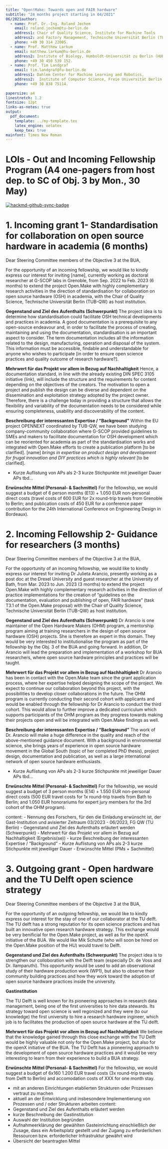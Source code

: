```yaml
---
title: "Open!Make: Towards open and FAIR hardware"
subtitle: "24 months project starting in 04/2021"
06/2021author:
  - name: Prof. Dr.-Ing. Roland Jochem
    email: roland.jochem@tu-berlin.de
    address1: Chair of Quality Science, Institute for Machine Tools
    address2: and Factory Management, Technische Universität Berlin (TUB)
    phone: +49 30 314 22005.
  - name: Prof. Matthew Larkum
    email: matthew.larkum@hu-berlin.de
    address2: Institute of Biology, Humboldt-Universität zu Berlin (HUB).
    phone: +49 30 450 539 152.
  - name: Prof. Tim Landgraf
    email: tim.landgraf@fu-berlin.de
    address1: Dahlem Center for Machine Learning and Robotics,
    address2:  Institute of Computer Science, Freie Universität Berlin (FUB)
    phone: +49 30 838 75114.
    
papersize: a4
linestretch: 1.2
fontsize: 12pt
links-as-notes: true
output:
  pdf_document:
    template: ../my-template.tex
    latex_engine: xelatex
    keep_tex: true
mainfont: Times New Roman  
---
```


# LOIs - Out and Incoming Fellowship Program (A4 one-pagers from host dep. to SC of Obj. 3 by Mon., 30 May)

[![hackmd-github-sync-badge](https://hackmd.io/aY_OZ33pQ_6ivGoOqEqQcg/badge)](https://hackmd.io/aY_OZ33pQ_6ivGoOqEqQcg)

# 1. Incoming grant 1- Standardisation for collaboration on open source hardware in academia (6 months)

Dear Steering Committee members of the Objective 3 at the BUA,

For the opportunity of an incoming fellowship, we would like to kindly express our interest for inviting [name], currently working as doctoral researcher at G-SCOP labs in Grenoble, from Sep. 2022 to Feb. 2023 (6 months) to extend the project Open.Make with highly complementary research activities in the direction of standardisation for collaboration on open source hardware (OSH) in academia, with the Chair of Quality Science, Technische Universität Berlin (TUB-QW) as host institution.

**Gegenstand und Ziel des Aufenthalts (Schwerpunkt)**
The project idea is to determine how standardisation could facilitate OSH technical developments and practices in academia. A good documentation is a prerequisite to any open-source endeavour and, in order to facilitate the process of creating, maintaining and using the documentation, standardisation is an important aspect to consider. The term documentation includes all the information related to the design, manufacturing, operation and disposal of the system. This information must be accessible, findable and understandable for anyone who wishes to participate [in order to ensure open science practices and quality outcome of research hardware?].

**Mehrwert für das Projekt vor allem in Bezug auf Nachhaltigkeit**
Hence, a documentation standard, in line with the already existing DIN SPEC 3105 initiative (link), will include the structure and the requirements for content depending on the objectives of the creators. The motivation to open a project and publish the design can be diverse and dependent on the dissemination and exploitation strategy adopted by the project owner. Therefore, there is a challenge today in providing a structure that allows the flexibility and variability of the documentation needs to be considered while ensuring completeness, usability and discoverability of the content.

**Beschreibung der interessanten Expertise / "Background"**
Within the EU project OPENNEXT coordinated by TUB-QW, we have been studying company-community collaboration where G-SCOP provided guidelines to SMEs and makers to facilitate documentation for OSH development which can be reoriented for academia as part of the standardisation works and integrated with Open.Make efforts to create a publication platform [to be clarified]. [name] *brings in expertise on product design and development for frugal innovation and DIY practices which is highly relevant* [to be clarified].

- Kurze Auflistung von APs als 2-3 kurze Stichpunkte mit jeweiliger Dauer
APs tbd...

**Erwünschte Mittel (Personal- & Sachmittel)**
For the fellowship, we would suggest a budget of 6 person months (E13) + 1.050 EUR non-personal direct costs (travel costs of 600 EUR for 2x round-trip travels from Grenoble to Berlin; and publication costs of 450 EUR for a conference paper contribution for the 24th International Conference on Engineering Design in Bordeaux).

# 2. Incoming Fellowship 2- Guidance for researchers (3 months)

Dear Steering Committee members of the Objective 3 at the BUA,

For the opportunity of an incoming fellowship, we would like to kindly express our interest for inviting Dr Julieta Arancio, presently working as a post doc at the Drexel University and guest researcher at the University of Bath, from Mar. 2023 to Jun. 2023 (3 months) to extend the project Open.Make with highly complementary research activities in the direction of practice implementations for the creation of "guidelines on the documentation, evaluation and publishing of open, FAIR hardware" (task T3.1 of the Open.Make proposal) with the Chair of Quality Science, Technische Universität Berlin (TUB-QW) as host institution.

**Gegenstand und Ziel des Aufenthalts (Schwerpunkt)**
Dr Arancio is one maintainer of the Open Hardware Makers (OHM) program, a mentorship program aiming at training researchers in the design of open source hardware (OSH) projects. She is therefore an expert in this domain. They would be very interested to institutionalise the program as part of the fellowship by the Obj. 3 of the BUA and going forward. In addition, Dr Arancio will lead the preparation and implementation of a workshop for BUA researchers, where open source hardware principles and practices will be taught.

**Mehrwert für das Projekt vor allem in Bezug auf Nachhaltigkeit**
Dr Arancio has been in contact with the Open.Make team since the grant application process, where her expertise helped designing the scope of the project. We expect to continue our collaboration beyond this project, with the possibilities to develop closer collaborations in the future. The OHM program is currently conducting their second cohort with applicants and would be enabled through the fellowship for Dr Arancio to conduct the third cohort. This would allow to further improve a dedicated curriculum which supports participants of the OHM program as they progress towards making their projects open and will be integrated with Open.Make findings as well.

**Beschreibung der interessanten Expertise / "Background"**
The work of Dr. Arancio will make a huge difference in the quality and reach of the above-mentioned guidance document. With a background in environmental science, she brings years of experience in open source hardware movement in the Global South (topic of her completed PhD thesis), project design, documentation and publication, as well as a large international network of open source hardware enthusiasts.

- Kurze Auflistung von APs als 2-3 kurze Stichpunkte mit jeweiliger Dauer
APs tbd...

**Erwünschte Mittel (Personal- & Sachmittel)**
For the fellowship, we would suggest a budget of 3 person months (E14) + 1.550 EUR non-personal direct costs (500 EUR travel costs for 1x round-trip travels from Bath to Berlin; and 1.050 EUR honorariums for expert jury members for the 3rd cohort of the OHM program).


<!--The open.make project would like to give Dr. Julieta Arancio the opportunity to work inside the open.make project for three months. She will be mentoring the creation of "guidelines on the documentation, evaluation and publishing of open, FAIR hardware" (task T3.1 of the open.make application).
In addition, Dr Arancio will lead the preparation and implementation of a workshop for BUA researchers, where open source hardware principles and practives will be taught.
Dr Arancio is one maintainer of the open hardware makers program, a mentorship program aiming at training researchers in the design of open source hardware projects. She is therefore an expert in this domain. They would be very interested to institutionalise the program as part of the fellowship by the Obj. 3 of the BUA and going forward [to be clarified].
She is presently working as a post doc at the Drexel University and University of Bath.

Dr Arancio has been in contact with the open.make team since the grant application process, where her expertise helped designing the scope of the project.
We expect to continue our collaboration beyond this project, with the possiblities to develop closer collaborations in the future.

The work of Dr. Arancio will make a huge difference in the quality and reach of the guidance document. 
She brings years of experience in open source hardware project design, documentation and publication, as well as a large international network of open source hardware enthusiasts.-->


<!--
- an einem für das Objective relevanten Thema zu forschen
- Jenseits des Aufenthalts an einer der BUA Einrichtungen sollen die Fellows längerfristig Teil des Netzwerkes des Objective werden

content: 
- Mentorenrolle für ein Thema bzw. ein konkretes Projekt des Objective übernimmt
- nach dem initialen Gastaufenthalt regelmäßig im Austausch / Kontakt mit dem das Projekt bearbeitenden Team bleibt (Zusammenarbeit und den Austausch auch nachhaltig sicher zu stellen)
- führt in Absprache mit der gastgebenden Einrichtung Veranstaltungen durch
- Die gastgebende Einrichtung ergibt sich in Abhängigkeit vom Thema und der organisationalen Verankerung der das Thema bearbeitenden Arbeitsgruppe.
-->

content:
- Nennung des Forschers, für den die Einladung erwünscht ist, der Gast-Institution und avisierter Zeitraum 
03/2023 - 06/2023, FG QW (TU Berlin)
- Gegenstand und Ziel des Aufenthalts erläutert werden (Schwerpunkt)
- Mehrwert für das Projekt vor allem in Bezug auf Nachhaltigkeit (Ergebnis(se))
- kurze Beschreibung der interessanten Expertise / "Background"
- Kurze Auflistung von APs als 2-3 kurze Stichpunkte mit jeweiliger Dauer
- Erwünschte Mittel (PMs + Sachmittel)


# 3. Outgoing grant -  Open hardware and the TU Delft open science strategy


Dear Steering Committee members of the Objective 3 at the BUA,

For the opportunity of an outgoing fellowship, we would like to kindly express our interest for the stay of one of our collaborator at the TU delft. The TU delft has a strong reputation for its open science practices and has built an innovative open research hardware strategy. This exchange would be very benificial for the Open.Make project, as well as for the openX initiative of the BUA. We would like Mik Schutte (who will soon be hired on the Open.Make position of the HU) would travel to Delft. 

**Gegenstand und Ziel des Aufenthalts (Schwerpunkt)**
The project idea is to strengthen our colloboration with the Delft team (especially Dr. de Voss and Dr. Ilamparuthi). This opportunity would be used to add an observational study of their hardware production work (WP1), but also to observe their community building practices and how they work toward the adoption of open source hardware practices inside the university. 

**Gastinstitution**

The TU Delft is well known for its pioneering approaches in research data management, being one of the first universities to hire data stewards. Its strategy toward open science is well regonized and they were (to our knowledge) the first university to hire a research hardware ingineer, which job is to facilitates the production of open source hardware at the TU delft.  

**Mehrwert für das Projekt vor allem in Bezug auf Nachhaltigkeit**
We believe that  the knowledge gained through this close exchange with the TU Delft would be highly valuable not only for the Open.Make project, but also for the openX initiative of the BUA. The TU Deflt has a pioneering approach to the development of open source hardware practices and it would be very interesting to learn from their experience to build a BUA strategy.



**Erwünschte Mittel (Personal- & Sachmittel)**
For the fellowship, we would suggest a budget of 6x160 1.200 EUR travel costs (3x round-trip travels from Delft to Berlin) and accomodation costs of XXX for one month stay.



- mit an anderen Einrichtungen etablierten Strukturen oder Prozessen vertraut zu machen
- aktuell an der Entwicklung und insbesondere Implementierung von Prozessen und / oder Strukturen arbeiten
content:
- Gegenstand und Ziel des Aufenthalts erläutert werden
- kurze Beschreibung der Gastinstitution
-  Auswahl der Institution begründen
-  Aufnahmeerklärung der gewählten Gasteinrichtung einschließlich der Zusage, dass ein Arbeitsplatz gestellt und der Zugang zu erforderlichen Ressourcen bzw. erforderlicher Infrastruktur gewährt wird
-  Übersicht der beantragten Mittel